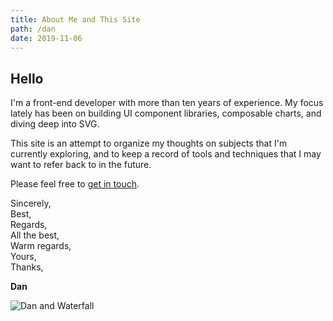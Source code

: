 ```yaml
---
title: About Me and This Site
path: /dan
date: 2019-11-06
---
```

## Hello

I'm a front-end developer with more than ten years of experience.
My focus lately has been on building UI component libraries, composable charts,
and diving deep into SVG.

This site is an attempt to organize my thoughts  on subjects that I'm currently
exploring, and to keep a record of tools and techniques that I may want to refer back to
in the future.

Please feel free to [get in touch](mailto://dmatarazzo@fastmail.com).

Sincerely,  
Best,  
Regards,  
All the best,  
Warm regards,  
Yours,  
Thanks,  

**Dan**

![Dan and Waterfall](../images/dan.jpg)

